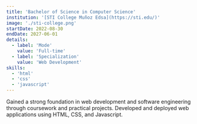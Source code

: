 ```yaml
---
title: 'Bachelor of Science in Computer Science'
institution: '[STI College Muñoz Edsa](https://sti.edu/)'
image: './sti-college.png'
startDate: 2022-08-30
endDate: 2027-06-01
details:
  - label: 'Mode'
    value: 'Full-time'
  - label: 'Specialization'
    value: 'Web Development'
skills:
  - 'html'
  - 'css'
  - 'javascript'
---
```


Gained a strong foundation in web development and software engineering through coursework and practical projects. Developed and deployed web applications using HTML, CSS, and Javascript.
